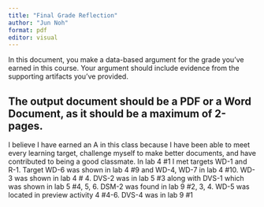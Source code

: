 ```yaml
---
title: "Final Grade Reflection"
author: "Jun Noh"
format: pdf
editor: visual
---
```


In this document, you make a data-based argument for the grade you've earned in this course. Your argument should include evidence from the supporting artifacts you've provided.

## The output document should be a PDF or a Word Document, as it should be a **maximum** of 2-pages.

I believe I have earned an A in this class because I have been able to meet every learning target, challenge myself to make better documents, and have contributed to being a good classmate. In lab 4 #1 I met targets WD-1 and R-1. Target WD-6 was shown in lab 4 #9 and WD-4, WD-7 in lab 4 #10. WD-3 was shown in lab 4 \# 4. DVS-2 was in lab 5 #3 along with DVS-1 which was shown in lab 5 #4, 5, 6. DSM-2 was found in lab 9 #2, 3, 4. WD-5 was located in preview activity 4 #4-6. DVS-4 was in lab 9 #1
